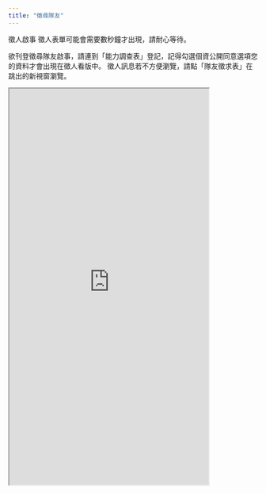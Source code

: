 ```yaml
---
title: "徵尋隊友"
---
```


徵人啟事
徵人表單可能會需要數秒鐘才出現，請耐心等待。

欲刊登徵尋隊友啟事，請連到「能力調查表」登記，記得勾選個資公開同意選項您的資料才會出現在徵人看版中。
徵人訊息若不方便瀏覽，請點「隊友徵求表」在跳出的新視窗瀏覽。

<iframe src="https://docs.google.com/spreadsheets/d/e/2PACX-1vRJcLrbS3XDf5n1meYY8ufKE54FDkwP_C7U5BvQ1mXbcgTMnOyl3Z202Bu7qNPwopTRq2v7EamWL2dl/pubhtml?gid=0&amp;single=true&amp;widget=true&amp;headers=false" width="80%" height="800px"></iframe>
